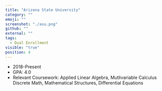 ```yaml
---
title: "Arizona State University"
category: ""
emoji: ""
screenshot: "./asu.png"
github: ""
external: ""
tags:
  - Dual Enrollment
visible: "true"
position: 4
---
```

* 2018-Present
* GPA: 4.0 
* Relevant Coursework: Applied Linear Algebra, Mutlivariable Calculus Discrete Math, Mathematical Structures, Differential Equations
